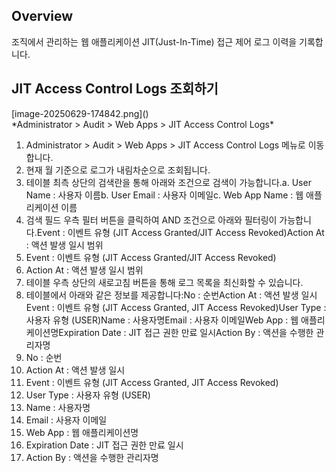 ## Overview
조직에서 관리하는 웹 애플리케이션 JIT(Just-In-Time) 접근 제어 로그 이력을 기록합니다.

## JIT Access Control Logs 조회하기
<p align="center">
<div>[image-20250629-174842.png]()</div>
*Administrator &gt; Audit &gt; Web Apps &gt; JIT Access Control Logs*
</p>

1. Administrator > Audit > Web Apps > JIT Access Control Logs 메뉴로 이동합니다.
2. 현재 월 기준으로 로그가 내림차순으로 조회됩니다.
3. 테이블 최측 상단의 검색란을 통해 아래와 조건으로 검색이 가능합니다.a. User Name : 사용자 이름b. User Email : 사용자 이메일c. Web App Name : 웹 애플리케이션 이름
4. 검색 필드 우측 필터 버튼을 클릭하여 AND 조건으로 아래와 필터링이 가능합니다.Event : 이벤트 유형 (JIT Access Granted/JIT Access Revoked)Action At : 액션 발생 일시 범위
  1. Event : 이벤트 유형 (JIT Access Granted/JIT Access Revoked)
  2. Action At : 액션 발생 일시 범위
5. 테이블 우측 상단의 새로고침 버튼을 통해 로그 목록을 최신화할 수 있습니다.
6. 테이블에서 아래와 같은 정보를 제공합니다:No : 순번Action At : 액션 발생 일시Event : 이벤트 유형 (JIT Access Granted, JIT Access Revoked)User Type : 사용자 유형 (USER)Name : 사용자명Email : 사용자 이메일Web App : 웹 애플리케이션명Expiration Date : JIT 접근 권한 만료 일시Action By : 액션을 수행한 관리자명
  1. No : 순번
  2. Action At : 액션 발생 일시
  3. Event : 이벤트 유형 (JIT Access Granted, JIT Access Revoked)
  4. User Type : 사용자 유형 (USER)
  5. Name : 사용자명
  6. Email : 사용자 이메일
  7. Web App : 웹 애플리케이션명
  8. Expiration Date : JIT 접근 권한 만료 일시
  9. Action By : 액션을 수행한 관리자명
